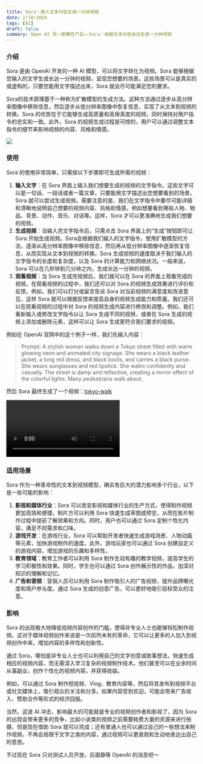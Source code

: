 ```yaml
---
title: Sora：输入文本内容生成一分钟视频
date: 2/18/2024
tags: [AI]
draft: false
summary: Open AI 另一颠覆性产品——Sora：根据文本内容自动生成一分钟视频
---
```


### 介绍

Sora 是由 OpenAI 开发的一种 AI 模型，可以将文字转化为视频。Sora 能够根据您输入的文字生成长达一分钟的视频，呈现您想要的场景。这些场景可以是真实的或虚构的，只要您能用文字描述出来，Sora 就会尽可能满足您的要求。

Sora的技术原理基于一种称为扩散模型的生成方法。这种方法通过逐步从高分辨率图像中移除信息，然后逐步从低分辨率图像中恢复信息，实现了从文本到视频的转换。Sora 的优势在于它能够生成高质量和高保真度的视频，同时保持对用户指令的忠实和一致。此外，Sora 的视频生成过程是可控的，用户可以通过调整文本指令的细节来影响视频的内容、风格和情感。

![](https://note.ihsxu.com/api/imgs/sora.png)

### 使用

Sora 的使用非常简单，只需按以下步骤即可生成所需的视频：

1.  **输入文字**：在 Sora 界面上输入我们想要生成的视频的文字指令。这些文字可以是一句话、一段话或者一篇文章，只要能用文字描述出您想要看到的场景，Sora 就可以尝试生成视频。需要注意的是，我们在文字指令中要尽可能详细和清晰地说明自己想要的视频内容、风格和情感，例如想要看到哪些人物、物品、背景、动作、音乐、对话等。这样，Sora 才可以更准确地生成我们想要的视频。
2.  **生成视频**：当输入完文字指令后，只需点击 Sora 界面上的“生成”按钮即可让 Sora 开始生成视频。Sora会根据我们输入的文字指令，使用扩散模型的方法，逐渐从高分辨率图像中移除信息，然后再从低分辨率图像中逐渐恢复信息，从而实现从文本到视频的转换。Sora 生成视频的速度取决于我们输入的文字指令的长度和复杂度，以及 Sora 的计算能力和网络状况。一般来说，Sora 可以在几秒钟到几分钟之内，生成长达一分钟的视频。
3.  **观看视频**：当 Sora 生成完视频后，我们就可以在 Sora 的界面上观看完成的视频。在观看视频的过程中，我们还可以对 Sora 的视频生成效果进行评价和反馈。例如，我们可以打分或留言告诉 Sora 对当前视频的满意度和改进意见，这样 Sora 就可以根据反馈来提高自身的视频生成能力和质量。我们还可以在观看视频的过程中对 Sora 的视频生成内容进行修改和调整。例如，我们重新输入或修改文字指令以让 Sora 生成不同的视频，或者在 Sora 生成的视频上添加或删除元素，这样可以让 Sora 生成更符合我们要求的视频。

例如在 OpenAI 官网中的这个例子一样，我们先输入内容：

> Prompt: A stylish woman walks down a Tokyo street filled with warm glowing neon and animated city signage. She wears a black leather jacket, a long red dress, and black boots, and carries a black purse. She wears sunglasses and red lipstick. She walks confidently and casually. The street is damp and reflective, creating a mirror effect of the colorful lights. Many pedestrians walk about.

然后 Sora 最终生成了一个视频：[tokyo-walk](https://note.ihsxu.com/api/video/tokyo-walk.mp4)

<video controls="" autoplay="" name="media" data-fullscreen-container="true"><source src="https://note.ihsxu.com/api/video/tokyo-walk.mp4" type="video/mp4"></video>

### 适用场景

Sora 作为一种革命性的文本到视频模型，确实有巨大的潜力影响多个行业，以下是一些可能的影响：

1.  **影视和媒体行业**：Sora 可以改变影视和媒体行业的生产方式，使得制作视频更加高效和便捷。制片方可以利用 Sora 快速生成草图或预览，从而在影片制作过程中提前了解效果和方向。同时，用户也可以通过 Sora 定制个性化内容，满足不同需求和口味。
2.  **游戏开发**：在游戏行业，Sora 可以帮助开发者快速生成游戏场景、人物动画等元素，加快游戏制作的速度。此外，游戏玩家也可以通过 Sora 创建自定义的游戏内容，增加游戏的乐趣和多样性。
3.  **教育领域**：教育工作者可以利用 Sora 制作生动有趣的教学视频，提高学生的学习积极性和效果。同时，学生也可以通过 Sora 创作展示性的作品，加深对知识的理解和记忆。
4.  **广告和营销**：营销人员可以利用 Sora 制作吸引人的广告视频，提升品牌曝光度和用户参与度。通过 Sora 生成的创意广告，可以更好地吸引目标受众的注意。

### 影响

Sora 的出现极大地降低视频内容创作的门槛，使得非专业人士也能够轻松制作视频。这对于媒体视频创作来说是一次前所未有的革命，它可以让更多的人加入到视频创作中来，增加内容的多样性和创新性。

通过 Sora，哪怕是非专业人士也可以利用自己的文字创意或故事想法，快速生成相应的视频内容，而无需深入学习复杂的视频制作技术。他们甚至可以在业余时间从事副业，创作个性化的视频内容，并获得收益。

例如，可以通过 Sora 制作短视频、Vlog、教育内容等，然后将其发布到视频平台或社交媒体上，吸引观众的关注和分享。如果内容受到欢迎，可能会带来广告收入、赞助合作等形式的经济回报。

当然，这波 AI 冲击，影响最大的可能就是专业的视频创作者和影视了，因为 Sora 的出现会带来更多的竞争，比如小说类的视频之前需要耗费大量的资源来进行拍摄，但是现在借助 Sora 就可以完成；还有普通人也可以通过自己的一些想法来制作视频，不再会局限于文字之类的内容，通过视频可以更直观和生动地表达出自己的意思。

不过现在 Sora 只对测试人员开放，后面静等 OpenAI 的消息吧～

